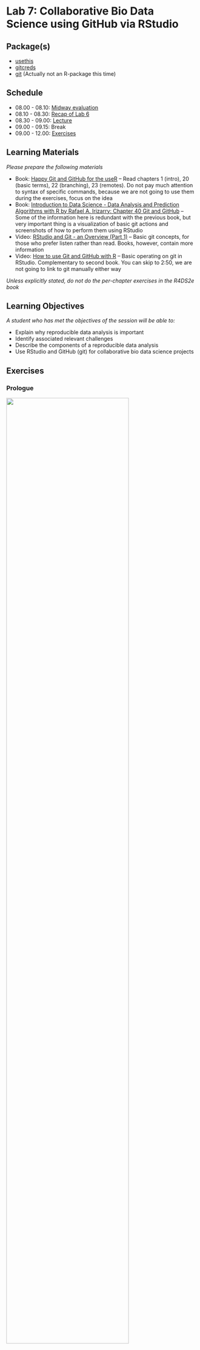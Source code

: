# Lab 7: Collaborative Bio Data Science using GitHub via RStudio {.unnumbered}

## Package(s)

- [usethis](https://usethis.r-lib.org)
- [gitcreds](https://gitcreds.r-lib.org/reference/gitcreds_get.html)
- [git](https://git-scm.com/) (Actually not an R-package this time)

## Schedule

- 08.00 - 08.10: [Midway evaluation](https://raw.githack.com/r4bds/r4bds.github.io/main/midway_eval_lab07.html)
- 08.10 - 08.30: [Recap of Lab 6](https://raw.githack.com/r4bds/r4bds.github.io/main/recap_lab07.html)
- 08.30 - 09.00: [Lecture](https://raw.githack.com/r4bds/r4bds.github.io/main/lecture_lab07.html)
- 09.00 - 09.15: Break
- 09.00 - 12.00: [Exercises](#sec-exercises)

## Learning Materials

_Please prepare the following materials_

- Book: [Happy Git and GitHub for the useR](https://happygitwithr.com/) -- Read chapters 1 (intro), 20 (basic terms), 22 (branching), 23 (remotes). Do not pay much attention to syntax of specific commands, because we are not going to use them during the exercises, focus on the idea
- Book: [Introduction to Data Science - Data Analysis and Prediction Algorithms with R by Rafael A. Irizarry: Chapter 40 Git and GitHub](https://rafalab.github.io/dsbook/git.html) -- Some of the information here is redundant with the previous book, but very important thing is a visualization of basic git actions and screenshots of how to perform them using RStudio
- Video: [RStudio and Git - an Overview (Part 1)](https://www.youtube.com/watch?v=KjLycV1IWqc) -- Basic git concepts, for those who prefer listen rather than read. Books, however, contain more information
- Video: [How to use Git and GitHub with R](https://www.youtube.com/watch?v=kL6L2MNqPHg) -- Basic operating on git in RStudio. Complementary to second book. You can skip to 2:50, we are not going to link to git manually either way

_Unless explicitly stated, do not do the per-chapter exercises in the R4DS2e book_

## Learning Objectives

_A student who has met the objectives of the session will be able to:_

- Explain why reproducible data analysis is important
- Identify associated relevant challenges
- Describe the components of a reproducible data analysis
- Use RStudio and GitHub (git) for collaborative bio data science projects

## Exercises {#sec-exercises}

### Prologue

![](images/git_collab.gif){fig-align="center" width=80%}

*Using `git` is completely central for collaborative bio data science. You can use `git` not only for `R`, but for any code-based collaboration. All bioinformatics departments in major players in Danish Pharma, are using `git` - Learning `git` is a key bio data science skill! Today, you will take your first steps - Happy Learning!*

- **T1:** Find the `GitHub` repository for the `ggplot2` R-package
- **Q1:** How many Contributors are there?
- **T1:** Find the `GitHub` repository for the `Linux kernel`
- **Q2:** How many Contributors are there?
- **Q3:** Discuss in your group why having an organised approach to version control is central? And consider the simple contrast of the challenges you were facing when doing the course assignments.

### Getting Started

_First, make sure to read and discuss the feedback you got from last week's assignment!_

<span style="color: red;">**The following exercises have to be done in your groups! You must move at the same pace and progress together as a team through the exercises!**</span> 

<span style="color: red;">**Be aware of which editor you are using in RStudio! You must work in the "Visual" editor instead of the "Source" editor. ALL OF YOU! If one of you works in a different editor, it could cause a conflict issue!**</span>

*GitHub is **the** place for collaborative coding and different group members will have to do different tasks in a specific order, to make it through the exercises together, so... Team Up and don't rush it!*

First, select a team **<span style="color:darkgreen;">Captain</span>**, that person will have to carry out specific tasks. If **<span style="color:darkgreen;">Team</span>** is stated, then that refers to all group members and lastly if **<span style="color:darkgreen;">Crew</span>** is stated, then that is everyone but the **<span style="color:darkgreen;">Captain</span>**. Please note, that tasks are sequential, so if a task is assigned to the **<span style="color:darkgreen;">Captain</span>**, then the **<span style="color:darkgreen;">Crew</span>** has to await completion before proceeding!

#### **<span style="color:darkgreen;">Team</span>**

1. Go to [GitHub](https://github.com) and log in
1. In the upper right corner, click on your profile picture. Then in the menu, click on "Your Organizations" and go into rforbiodatascienceYY (replace `YY` with year). If you are not a member, contact a TA NOW before proceeding. Next, go into repositories (top left).

#### **<span style="color:darkgreen;">Captain</span>**

1. Click "New repository"
1. Since you created the project from the organisation, the default owner of the repository is the organisation (rforbiodatascienceYY). Verify and keep that, please.
1. Name the repository `groupXX`, where `XX` is your group number, e.g. `02`
1. Select `Public`
1. Tick `Add a README file`
1. Click `Create repository`
1. Click `Settings` in the menu line starting with `<> Code`
1. Under `Access`, click `Collaborators and teams`
1. Click `Add people`
1. Write a group members username and select the role "Maintain".
1. Select `Add username to this repository`
1. Repeat for all group members

#### **<span style="color:darkgreen;">Crew</span>**

1. Refresh the page and go into the new repository. If you don't see it, check your mail and accept your invitation to join the repository.

#### **<span style="color:darkgreen;">Captain</span>**

#### **Cloning the repository**

1. [Click here](https://teaching.healthtech.dtu.dk/22100/rstudio.php) to go to the course RStudio cloud server and login
1. In the upper right corner, click on ![](images/paths_new_proj.png)`<your_current_project_name>`
1. Choose ![](images/paths_new_proj_plus.png) `New Project...`
1. Select ![](images/icon_version_control.png) **Version Control**
1. Select ![](images/icon_git.png) **Git**
1. Under `Repository URL:`, enter `https://github.com/rforbiodatascienceYY/groupXX`, where again you replace `YY` with  the current year and replace `XX` with your group number, e.g. `02`. 
1. Under `Project directory name:`, enter `lab07_git_exercises`
1. Under `Create project as a subdirectory of:`, make sure that is says `~/projects`
1. Click `Create Project`

*Congratulations! You have just cloned your first GitHub repository!*

In your `Files` pane, you should now see:

![](images/git_first_files.png){fig-align="center" width=40%}

...and now in your `Environment` pane, you should see a new `Git` tab:

![](images/git_environment_pane.png){fig-align="center" width=50%}

If you click the `Git` tab, you should see:

![](images/environment_pane_git_tab.png){fig-align="center" width=50%}

#### **Pushing the project basics to GitHub**

1. In the `Git` tab, tick the 2 boxes under `staged` (we will get into what `.gitignore` is later)
1. Click `commit`
1. In the upper right corner, add a `Commit message`, e.g "Project basics"
1. Click the `Commit` button
1. A pop-up, will give you details on your commit, look through them and then click `Close`
1. Click the ![](images/pull.png) `Pull` button, then the ![](images/push.png) `Push` button

#### **<span style="color:darkgreen;">Crew</span>**

1. Make sure that you can see the `lab07_git_exercises.Rproj` and `.gitignore` files that your captain just pushed in the GitHub repository before proceeding further
1. Follow the instructions under *Cloning the repository* that your captain followed a few moments ago (but **not** the *Pushing the project basics to GitHub*)

#### **<span style="color:darkgreen;">Team</span>**

#### Setting up `git`'s pull strategy

In the `Console`, run the command:

```r
#| echo: true
#| eval: false
usethis::use_git_config(pull.rebase = "false")
```

<details>
<p><summary>For now, you can ignore what `pull.rebase` does, but click here if you are curious</summary></p>
When pulling from a repository that has received new commits between your last `pull` and your last commit, you can run into the problem that 
there are new commits with changes in the same places of the code as you have been editing. In this case, a rebase will simply apply your changes 
on top of whatever modifications happened in those new commits. This can sometimes break the code and it can be hard to understand why. Setting 
`pull.rebase = "false"` will make it so that you are forced to solve the conflicting changes manually when you run into that situation. You can 
find a much more technical explanation on merging vs. rebasing [here](https://www.atlassian.com/git/tutorials/merging-vs-rebasing).

If you do not set `pull.rebase` at all, the first time that your `pull` conflicts with existing commits git will simply ask you to set it. Doing 
it now simply avoids the error message from appearing later.
</details>

#### Setting up your Credentials and Personal Access Token 

*GitHub doesn't know who you are, at this point you're just someone who cloned your first GitHub repository and now you want to do all sorts of stuff! We can't have that, so let's fix that by letting GitHub verify what your account is.*

1. In the `Console`, run the command:

```r
#| echo: true
#| eval: false
usethis::use_git_config(user.name = "YOUR_GITHUB_USERNAME", user.email = "THE_EMAIL_YOU_USED_TO_CREATE_YOUR_GITHUB_ACCOUNT")
```

2. In the `Console`, run the command:

```r
#| echo: true
#| eval: false
usethis::create_github_token()
```

3. Log into GitHub if not logged in already
4. Under `Note`, where it says `DESCRIBE THE TOKEN'S USE CASE`, delete the text and write e.g.`R for Bio Data Science lab 7 git exercises`
5. Under `Expiration`, where it says `30 days`, change that to `90 days`
6. Do not change any other setting, but simply scroll down and click `Generate token`
7. A new `Personal access tokens (classic)` page will appear, stating your personal access token, which starts with `ghp_`, go ahead and copy it
8. Store the `PAT` somewhere save, e.g. in a password management tool. It will serve as your password when connecting to the repository via R.
9. Again in the `Console`, run the below command and enter your `PAT` when prompted for the password:

```r
#| echo: true
#| eval: false
gitcreds::gitcreds_set()
```

Stop, wait a minute and make sure, that **ALL** group members are at this stage of the exercises.

#### **<span style="color:darkgreen;">Team</span>**

#### Making your Credentials and Personal Access Token stick around

*The thing is, we're actually working on a Linux server here, this entails a that you're credentials and PAT exists in a cache, which is cleared every 15 minutes. This. Is. Annoying! So let's fix it!*

First of all RStudio is a (G)raphical (U)ser (I)nterface, meaning, that it allows you to do pointy-clicky stuff, but at the end of the day, everything happens at the command line. That also goes for git, so your button-pushing simply gets converted into commands, which are executed at the command line. If you are not comfortable with the command line, don't worry, the pointy-clicky stuff will be sufficient for now! If you are comfortable with the command line, I advice to get comfortable with git on the command line as well, you do get some extra bang-for-the-buck!

Now, a brief visit of the command line:

1. In the `Console` pane, click the `Terminal` tab, which gains you access to the system underlying RStudio
1. You should see something like `user@pupilX:/net/pupilX/home/people/user/projects/lab07_git_exercises$`
1. Enter `ls -a`, this will `l`ist `a`ll the files, compare with your `Files` pane, you will see that RStudio is "hiding" something from you, namely the `.git` folder
1. Enter `ls -a .git` and you will see the content of the folder, this is where all the git-magic happens
1. See the config file? That holds the configuration, enter `git config --global --list`
1. Recall you entered your GitHub username and mail? This is where it ended up! Note the `credential.helper=cache`, which tells us, that the credentials are being cached. Now, enter `git config --global credential.helper 'cache --timeout=86400'`. Hint: You can paste with Ctrl-Shift-V in the terminal on Windows.
1. Re-run the command `git config --global --list` and confirm the change
1. Go back to your `Console` and run the command `gitcreds::gitcreds_set()`. Select option 2, and re-enter your PAT.
1. If you didn't get a list of options in the prior step, restart your R session and retry.

*Congratulations! You have now used the command line and you will forever be part of an elite few, who know that everything you see in hacker-movies is BS, except perhaps for Wargames and Mr. Robot! Also, your PAT will now be good for 24h* 

### Your first collaboration

#### **<span style="color:darkgreen;">Team</span>**

1. Create a new Quarto document, title it `student_id` and save id as `student_id.qmd`, where `student_id` is your... You guessed it! **Make sure that "Use visual markdown editor" is checked.**
1. In the `environment` pane, click the `git` tab
1. Tick the 3 boxes under `staged`
1. Click `commit`
1. In the upper right corner, add a `Commit message`, e.g "First commit by student_id"
1. Click the `Commit` button
1. A pop-up, will give you details on your commit, look through them and then click `Close`
1. Now, very important **ALWAYS** click the ![](images/pull.png) `Pull` button **BEFORE** clicking the ![](images/push.png) `Push` button
1. Clicking `Pull`, you should see "Already up to date."
1. Then click `Push`

- **Q4:** Discuss in your group what each of the steps did and why they are performed? 


### Your next collaboration

*That first collaboration was easy right!? Well, you were all working on different files...*

#### **<span style="color:darkgreen;">Captain</span>**

1. Create a new Quarto Document, title it "Group Document" and save it as `group_document.qmd`
1. Using markdown headers, create one section for each group member, incl. yourself. Here, you can use your names, student ids or whatever you deem appropriate
1. Again in the `Environment` pane, make sure you are in the `git` tab and then tick the box next to `group_document.qmd`. If you do not see the document in this window after saving, refresh the browser and it should appear.
1. Click `Commit`
1. Add a commit message, e.g. "Add group document"
1. Click the `Commit` button
1. Click `Pull` (You should be "Already up to date.")
1. Click `Push`
1. Click `Close`
1. Again, go to the group GitHub and confirm that you see the new document you just created

#### **<span style="color:darkgreen;">Team</span>**

1. Click `Pull` and confirm that you now also have the file `group_document.qmd`
1. Open `group_document.qmd` and find your assigned section
1. In your section and your section only, enter some text, add a few code chunks with some `R`-code
1. Make sure to save the document
1. Now again, find the `group_document.qmd` in the `git` tab of the `Environment` pane and tick the box under `Staged`
1. Click `Commit`
1. Note how your changes to the document are highlighted in green
1. Add a commit message, e.g. "Update the STUDENT_ID section" and click `Commit`
1. Click `Close`
1. Click `Pull`
1. Click `Push`
1. Go to the group GitHub, find the `group_document.qmd` and click it, do you see your changes?

Once **everyone** has added to their assigned section, **everyone** should do a pull/push, so **everyone** has the complete version of the `group_document.qmd`.

### Your first branching

Ok that's pretty great so far - Right? The thing is... Consider, the `ggplot2` repository, that you found in *T1*. Thousands of companies and even more thousands of people rely on `ggplot` for advanced data visualisation. What would happen, if you wanted to add a new feature or wanted to optimise an existing one, while people were actively installing your package? They would get what stage your code was in, which may or may not be functional - Enter branching!

Below here is an illustrated example where each circle is a `git` commit. The **<span style="color:green;">main</span>** branch is the stable version of the software that people can download. **<span style="color:blue;">Your Work</span>** will be the feature or update that you personally are working on and **<span style="color:orange;">Someone Else's Work</span>** will be another team working on a different new feature or update. Before the last commit in **<span style="color:green;">main</span>** (the right-most green circle), note how both the **<span style="color:blue;">Your Work</span>** and **<span style="color:orange;">Someone Else's Work</span>**-branches have been merged onto the **<span style="color:green;">main</span>**-branch.

![](images/git_branching_merging.png){fig-align="center" width=90%}

*Note: until not so long ago, the default name for the main branch used to be "master". For obvious reasons, the software engineering world is moving away from the master/slave terminology...*

In a `git` repository, there can be as many branches as you want. Software teams usually have guidelines on how to organize branches on a specific repository and it can vary substantially between teams and/or projects.

- **Q5:** Find the `ggplot` GitHub repo again. How many branches there are?

#### **<span style="color:darkgreen;">Team</span>**

1. Go to your RStudio session and in the `git` tab of the `Environment` pane, click ![](images/git_new_branch.png) `New Branch`
1. In branch name, enter your student id
1. You should see a pop-up with the message `Branch 'STUDENT_ID' set up to track remote branch 'STUDENT_ID' from 'origin'.` at the bottom, go ahead and click `Close`
1. Next to where you clicked `New Branch` just before, it should now say `STUDENT_ID`, click it and confirm that you see `STUDENT_ID` and `main`
1. Look at the illustration above and make sure you are on par with that from the original branch `main`, which is equivalent with **<span style="color:green;">Master</span>**, you have created a new branch `STUDENT_ID`, which is equivalent to **<span style="color:blue;">Your Work</span>**
1. Click `STUDENT_ID` and you will get a confirmation that you are already on that branch and that you are up-to-date, click `Close`
1. In the `group_document.qmd` under your section, using markdown, enter a new sub-header and name it e.g. `New feature` or `New analysis`. Make sure that you all use the "Visual" editor for the .qmd file!
1. Enter some text, a few code chunks with a bit of `R`-code of your choosing and save the document
1. Again, in the `git` tab, tick the box under staged and click `Commit`
1. Add a commit message, e.g. `New feature from STUDENT_ID` and click `Commit`
1. Click `Close`, `Pull`, `Close`, `Push` and `Close` and then close the commit window
1. Go to your group GitHub and confirm that you now have at least 2 branches
1. Make sure you are in the main branch and then click the `group_document.qmd`, you should now **not** see your new feature/analysis that you added
1. On the left, where it says `main`, click and select your `STUDENT_ID`, you **should** now see your new feature/analysis that you added

*Congratulations! You have now succesfully done your first branching!*

### Your first branch merging

#### **<span style="color:darkgreen;">Team</span>**

1. Go to your groups GitHub page, at the top it should say `STUDENT_ID had recent pushes...`, click the `Compare & pull request`
1. Your commit message will appear and where it says `Leave a comment`, add a comment like e.g. `I'm done, all seems to be working now!` or similar
1. Click `Create pull request`
1. It should now say `This branch have no conflicts with the base branch`, confirm and click `Merge pull request`
1. Click `Confirm merge` after which it should now say `Pull request successfully merged and closed`
1. You have now fully merged, so go ahead and click `Delete branch`
1. Revisit the previous illustration and compare with your branch workflow, make sure that everyone in the groups are on par here
1. Finally return to your RStudio session and make sure you switch to the `main` branch

*Congratulations! You have now successfully done your first branch merge!*

But wait, what was this `Pull request`??? What you actually did, was:
1. Created a new branch
1. Completed a new feature/analysis
1. Push'ed the new feature/analysis to GitHub
1. Created a `Pull request` for merging your branch `STUDENT_ID` into the `main` branch
1. Approved and completed the `Pull request`

Think about e.g. again the `ggplot2` repo, if anyone could create a new branch and then do as described above, then there would be no way of making quality control. Therefore, typically such pull requests will have to be approved by someone. This can either be someone who is close-to-the-code e.g. in the case of `ggplot2`, that'd be someone like Hadley. In a company, then that might be some senior developer approving junior developers pull requests. At one point you might have seen something like "The main branch is unprotected", this is exactly that!

### Your first merge conflict

Okay, that's all good an well. Seems easy and straight forward, right? Well, that is as long as we don't have a `conflict`. A conflict is when two or more changes to one file are not compatible, consider:

```verbatim
Top 10 Bio Data Science Languages of ALL Time:
10. It is 
9. Impossible
8. to rank them
7. Because
6. programming is subjective
5. and everyone
4. has
3. different
2. tastes
1. R
```

In fact, let's screw things up!

#### **<span style="color:darkgreen;">Captain</span>**

1. Go to the RStudio session and where you usually click `Quarto Document...`, this time let's just create a simple `Text File`
1. Copy/paste the `Top 10 Bio Data Science Languages of ALL Time` into the file
1. Save the file as `best_ds_langs.txt`
1. Make sure you are in the `main` branch
1. Do a commit/pull/push and check the file ended at your group github

#### **<span style="color:darkgreen;">Crew</span>**

Rrrrrrr... Let's commit mutiny! (Double pun intended)

1. Make sure you are in the `main` branch and then hit `Pull`
1. Open the `best_ds_langs.txt`
1. Each of you separately (wrongfully) replace `R` with an (inferior) bio data science language of your choice (you can really write anything)
1. Now, this time **we do not pull first**, simply commit and then push
1. Now you can `pull`
1. You will now get notified about a `merge conflict`
1. Close and re-open the `best_ds_langs.txt` file, it should look something like:

```verbatim
Top 10 Bio Data Science Languages of ALL Time:
10. It is 
9. Impossible
8. to rank them
7. Because
6. programming is subjective
5. and everyone
4. has
3. different
2. tastes
<<<<<<< HEAD
1. C++
=======
1. Python
>>>>>>> 85283ca3246b7f7462ab633085f92ac5f173d3e7
```

#### **<span style="color:darkgreen;">Captain</span>**

Get your **<span style="color:darkgreen;">Crew</span>** in order!

1. Simply edit the file so that you delete everything below 2. and add the final line, which emphasises that `1. R is superior!`
1. The box under `Staged` looks a bit odd right, just click it
1. Click `Commit` and add a commit message, e.g. `Fixed merge conflict, got crew back in order!`
1. Click `Commit`, `Close`, `Pull`, `Close`, `Push`, `Close` and close the commit window
1. Return to your GitHub group and confirm all is in order and you can continue with confidence knowing that `R is superior!` (Check the file to make sure)

*Congratulations! You have now fixed your first merge conflict!*

Lastly, click the `History` button next to the `Push` button and explore the history of how your branches and commits have changed through these exercises.

### The .gitignore file

You may have noticed the `.gitignore` file?

#### **<span style="color:darkgreen;">One crew member</span>**

1. Go to your RStudio session, find the `.gitignore` file and click it

It contains a list of files and folders, which should **not** end up at your `git` repo, i.e. files which should be ignored. An important aspect of working with GitHub is that GitHub is meant for code, **not** data! Let's say we had a `data` and a `data/_raw/`, we could add those to the `.gitignore` file to avoid the data being included in our commits. Currently, files like `.RData` and folders like `.Rproj.user` should be listed in the `.gitignore` file, as these are unique to each of your own sessions and shouldn't be committed to the repo.

1. Update the `.gitignore` file and get the updated version to GitHub

### Summary

You have now gotten to play around with collaborative coding using `git` - Well done!

If you are more curious for more, please feel free to play around with a new file, edit commit/pull/push etc. Perhaps also take an extra look at the GitHub, explore and learn more 👍

### <span style="color: red;">GROUP ASSIGNMENT</span> (Important, see: [how to](assignments.qmd))

First of all, here we have just scratched the surface. You can [read much more here](https://happygitwithr.com).

Your assignment this time, will be to:

1. Go to [this post](https://clauswilke.com/blog/2020/09/07/pca-tidyverse-style/) on "PCA tidyverse style" by Claus O. Wilke, Professor of Integrative Biology
1. Again, create a reproducible micro-report *together*, this time, where you do a code-along with either the data in the post, the `gravier` data, and/or any other dataset.
1. Use your GitHub group repository to collaborate - you should all contribute. Again, make sure that you are using the "Visual" editor while working on this!
1. Your hand in will be a link to your micro-report in your GitHub group repository
1. *Note, focus here is on the `git` learning objectives and doing a code-along, which is not a copy/paste of the code, but using it as inspiration to create your own nice concise **tidy** micro-report!*
1. Make sure to check the [Assignment Guidelines](https://r4bds.github.io/assignments.html)
1. And also follow the [Course Code Styling](https://r4bds.github.io/code_styling.html)
1. **HOW TO HAND IN**: Go to `http://github.com/rforbiodatascienceYY/groupXX`, replace `YY` with year and `groupXX` with appropriate group number, then copy the link and paste it into an empty text (.txt) file. Hand in this text file. **No need to zip your html file,** since we are accessing it through the repository!
